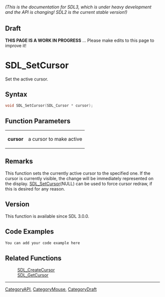 ====== (This is the documentation for SDL3, which is under heavy development and the API is changing! SDL2 is the current stable version!) ======

== Draft ==

'''THIS PAGE IS A WORK IN PROGRESS''' ... Please make edits to this page to improve it!
= SDL_SetCursor =

Set the active cursor.

== Syntax ==

<syntaxhighlight lang='c'>
void SDL_SetCursor(SDL_Cursor * cursor);
</syntaxhighlight>

== Function Parameters ==

{|
|'''cursor'''
|a cursor to make active
|}

== Remarks ==

This function sets the currently active cursor to the specified one. If the
cursor is currently visible, the change will be immediately represented on
the display. [[SDL_SetCursor]](NULL) can be used to force cursor redraw, if
this is desired for any reason.

== Version ==

This function is available since SDL 3.0.0.

== Code Examples ==

<syntaxhighlight lang='c++'>
You can add your code example here
</syntaxhighlight>

== Related Functions ==

:[[SDL_CreateCursor]]
:[[SDL_GetCursor]]

----
[[CategoryAPI]], [[CategoryMouse]], [[CategoryDraft]]


